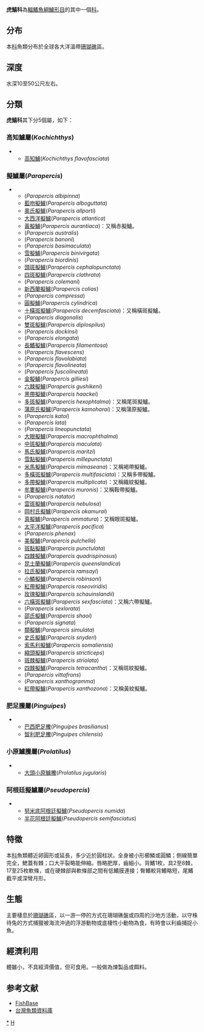 {{Automatic taxobox
| taxon = Pinguipedidae
| image = Parapercis hexophtalma 1.jpg
| image_caption = [[多斑擬鱸|多斑擬鱸]], ''Parapercis hexophtalma''
| authority = 
| subdivision_ranks = [[屬|屬]]
| subdivision =
*見內文
}}
'''虎鱚科'''為[[輻鰭魚綱|輻鰭魚綱]][[鱸形目|鱸形目]]的其中一個[[科|科]]。

==分布==
本[[科|科]]魚類分布於全球各大洋溫帶[[珊瑚礁|珊瑚礁]]區。

==深度==
水深10至50公尺左右。

==分類==
'''虎鱚科'''其下分5個屬，如下：
===高知鱸屬(''Kochichthys'')===
**[[高知鱸|高知鱸]](''Kochichthys flavofasciata'')
===擬鱸屬(''Parapercis'')===
**(''Parapercis albipinna'')
**[[藍吻擬鱸|藍吻擬鱸]](''Parapercis alboguttata'')
**[[奧氏擬鱸|奧氏擬鱸]](''Parapercis allporti'')
**[[大西洋擬鱸|大西洋擬鱸]](''Parapercis atlantica'')
**[[黃擬鱸|黃擬鱸]](''Parapercis aurantiaca'')：又稱赤擬鱸。
**(''Parapercis australis'')
**(''Parapercis banoni'')
**(''Parapercis basimaculata'')
**[[雪擬鱸|雪擬鱸]](''Parapercis binivirgata'')
**(''Parapercis biordinis'')
**[[頭斑擬鱸|頭斑擬鱸]](''Parapercis cephalopunctata'')
**[[四斑擬鱸|四斑擬鱸]](''Parapercis clathrata'')
**(''Parapercis colemani'')
**[[新西蘭擬鱸|新西蘭擬鱸]](''Parapercis colias'')
**(''Parapercis compressa'')
**[[圓擬鱸|圓擬鱸]](''Parapercis cylindrica'')
**[[十橫斑擬鱸|十橫斑擬鱸]](''Parapercis decemfasciata'')：又稱橫斑擬鱸。
**(''Parapercis diagonalis'')
**[[雙斑擬鱸|雙斑擬鱸]](''Parapercis diplospilus'')
**(''Parapercis dockinsi'')
**(''Parapercis elongata'')
**[[長鰭擬鱸|長鰭擬鱸]](''Parapercis filamentosa'')
**(''Parapercis flavescens'')
**(''Parapercis flavolabiata'')
**(''Parapercis flavolineata'')
**(''Parapercis fuscolineata'')
**[[金擬鱸|金擬鱸]](''Parapercis gilliesi'')
**[[六棘擬鱸|六棘擬鱸]](''Parapercis gushikeni'')
**[[黑帶擬鱸|黑帶擬鱸]](''Parapercis haackei'')
**[[多斑擬鱸|多斑擬鱸]](''Parapercis hexophtalma'')：又稱尾斑擬鱸。
**[[蒲原氏擬鱸|蒲原氏擬鱸]](''Parapercis kamoharai'')：又稱蒲原擬鱸。
**(''Parapercis katoi'')
**(''Parapercis lata'')
**(''Parapercis lineopunctata'')
**[[大眼擬鱸|大眼擬鱸]](''Parapercis macrophthalma'')
**[[中斑擬鱸|中斑擬鱸]](''Parapercis maculata'')
**[[馬氏擬鱸|馬氏擬鱸]](''Parapercis maritzi'')
**[[雪點擬鱸|雪點擬鱸]](''Parapercis millepunctata'')
**[[米馬擬鱸|米馬擬鱸]](''Parapercis mimaseana'')：又稱褐帶擬鱸。
**[[多橫斑擬鱸|多橫斑擬鱸]](''Parapercis multifasciata'')：又稱多帶擬鱸。
**[[多帶擬鱸|多帶擬鱸]](''Parapercis multiplicata'')：又稱織紋擬鱸。
**[[牟婁擬鱸|牟婁擬鱸]](''Parapercis muronis'')：又稱鞍帶擬鱸。
**(''Parapercis natator'')
**[[雲斑擬鱸|雲斑擬鱸]](''Parapercis nebulosa'')
**[[岡村氏擬鱸|岡村氏擬鱸]](''Parapercis okamurai'')
**[[真擬鱸|真擬鱸]](''Parapercis ommatura'')：又稱眼斑擬鱸。
**[[太平洋擬鱸|太平洋擬鱸]](''Parapercis pacifica'')
**(''Parapercis phenax'')
**[[美擬鱸|美擬鱸]](''Parapercis pulchella'')
**[[斑點擬鱸|斑點擬鱸]](''Parapercis punctulata'')
**[[四棘擬鱸|四棘擬鱸]](''Parapercis quadrispinosus'')
**[[昆士蘭擬鱸|昆士蘭擬鱸]](''Parapercis queenslandica'')
**[[拉氏擬鱸|拉氏擬鱸]](''Parapercis ramsayi'')
**[[小鱗擬鱸|小鱗擬鱸]](''Parapercis robinsoni'')
**[[紅帶擬鱸|紅帶擬鱸]](''Parapercis roseoviridis'')
**[[玫瑰擬鱸|玫瑰擬鱸]](''Parapercis schauinslandii'')
**[[六橫斑擬鱸|六橫斑擬鱸]](''Parapercis sexfasciata'')：又稱六帶擬鱸。
**(''Parapercis sexlorata'')
**[[邵氏擬鱸|邵氏擬鱸]](''Parapercis shaoi'')
**(''Parapercis signata'')
**[[類擬鱸|類擬鱸]](''Parapercis simulata'')
**[[史氏擬鱸|史氏擬鱸]](''Parapercis snyderi'')
**[[索馬利擬鱸|索馬利擬鱸]](''Parapercis somaliensis'')
**[[縮頭擬鱸|縮頭擬鱸]](''Parapercis stricticeps'')
**[[斑棘擬鱸|斑棘擬鱸]](''Parapercis striolata'')
**[[四棘擬鱸|四棘擬鱸]](''Parapercis tetracantha'')：又稱斑紋擬鱸。
**(''Parapercis vittafrons'')
**(''Parapercis xanthogramma'')
**[[紅帶擬鱸|紅帶擬鱸]](''Parapercis xanthozona'')：又稱黃紋擬鱸。

===肥足鰧屬(''Pinguipes'')===
**[[巴西肥足鰧|巴西肥足鰧]](''Pinguipes brasilianus'')
**[[智利肥足鰧|智利肥足鰧]](''Pinguipes chilensis'')
===小原鱸鰧屬(''Prolatilus'')===
**[[大頭小原鱸鰧|大頭小原鱸鰧]](''Prolatilus jugularis'')
===阿根廷擬鱸屬(''Pseudopercis'')===
**[[努米底阿根廷擬鱸|努米底阿根廷擬鱸]](''Pseudopercis numida'')
**[[半花阿根廷擬鱸|半花阿根廷擬鱸]](''Pseudopercis semifasciatus'')

==特徵==
本[[科|科]]魚類體近卵圓形或延長，多少近於圓柱狀。全身被小形櫛鱗或圓鱗；側線簡單完全，鰓蓋有棘；口大平裂略能伸縮。唇略肥厚，齒細小。背鰭1枚，具2至8棘，17至25枚軟條，或在硬棘部與軟條部之間有低鰭膜連接；臀鰭較背鰭略短，尾鰭截平或深彎月形。

==生態==
主要棲息於[[珊瑚礁|珊瑚礁]]區，以一游一停的方式在珊瑚礁盤或四周的沙地方活動，以守株待兔的方式捕獵被海流沖過的浮游動物或底棲性小動物為食，有時會以利齒捕捉小魚。

==經濟利用==
體雖小，不具經濟價值，但可食用。一般做為煉製品或餌料。

==参考文献==
*[http://www.fishbase.org/ FishBase]{{Wayback|url=http://www.fishbase.org/ |date=20171017132213 }}
*[http://fishdb.sinica.edu.tw/ 台灣魚類資料庫]{{Wayback|url=http://fishdb.sinica.edu.tw/ |date=20160304193340 }}
{{Taxonbar}}

[[Category:虎鱚科|*]]
[[Category:鳄𬶮亚目|H]]